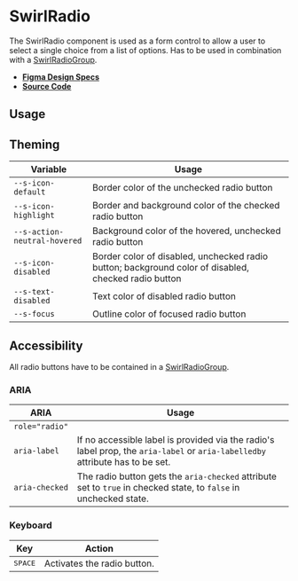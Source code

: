 
<Meta title="Components/SwirlRadio" />

# SwirlRadio

The SwirlRadio component is used as a form control to allow a user to select a
single choice from a list of options. Has to be used in combination with a
[SwirlRadioGroup](?path=/docs/components-swirlradiogroup--docs).

- **[Figma Design Specs](https://www.figma.com/file/iRHiAFsHxnzux8gQ9EjlZe/Flip-Components?node-id=2%3A41)**
- **[Source Code](https://github.com/flip-corp/swirl/tree/main/packages/swirl-components/src/components/swirl-radio)**

## Usage

<Canvas of={Stories.SwirlRadio} sourceState="shown"></Canvas>

<Controls of={Stories.SwirlRadio} />

## Theming

| Variable                     | Usage                                                                                                |
| ---------------------------- | ---------------------------------------------------------------------------------------------------- |
| `--s-icon-default`           | Border color of the unchecked radio button                                                           |
| `--s-icon-highlight`         | Border and background color of the checked radio button                                              |
| `--s-action-neutral-hovered` | Background color of the hovered, unchecked radio button                                              |
| `--s-icon-disabled`          | Border color of disabled, unchecked radio button; background color of disabled, checked radio button |
| `--s-text-disabled`          | Text color of disabled radio button                                                                  |
| `--s-focus`                  | Outline color of focused radio button                                                                |

## Accessibility

All radio buttons have to be contained in a
[SwirlRadioGroup](?path=/docs/components-swirlradiogroup--docs).

### ARIA

| ARIA           | Usage                                                                                                                         |
| -------------- | ----------------------------------------------------------------------------------------------------------------------------- |
| `role="radio"` |                                                                                                                               |
| `aria-label`   | If no accessible label is provided via the radio's label prop, the `aria-label` or `aria-labelledby` attribute has to be set. |
| `aria-checked` | The radio button gets the `aria-checked` attribute set to `true` in checked state, to `false` in unchecked state.             |

### Keyboard

| Key              | Action                      |
| ---------------- | --------------------------- |
| <kbd>SPACE</kbd> | Activates the radio button. |
